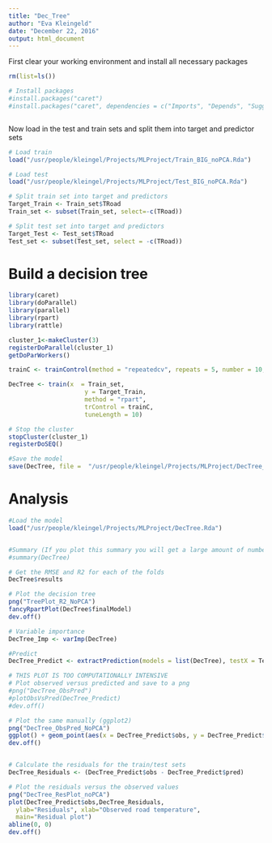 ```yaml
---
title: "Dec_Tree"
author: "Eva Kleingeld"
date: "December 22, 2016"
output: html_document
---
```



First clear your working environment and install all necessary packages

```r
rm(list=ls())

# Install packages
#install.packages("caret")
#install.packages("caret", dependencies = c("Imports", "Depends", "Suggests"))



```

Now load in the test and train sets and split them into target and predictor sets

```r
# Load train
load("/usr/people/kleingel/Projects/MLProject/Train_BIG_noPCA.Rda")

# Load test
load("/usr/people/kleingel/Projects/MLProject/Test_BIG_noPCA.Rda")

# Split train set into target and predictors 
Target_Train <- Train_set$TRoad
Train_set <- subset(Train_set, select=-c(TRoad))

# Split test set into target and predictors
Target_Test <- Test_set$TRoad
Test_set <- subset(Test_set, select = -c(TRoad))

```

# Build a decision tree

```r
library(caret)
library(doParallel)
library(parallel)
library(rpart)
library(rattle)

cluster_1<-makeCluster(3)
registerDoParallel(cluster_1)
getDoParWorkers()

trainC <- trainControl(method = "repeatedcv", repeats = 5, number = 10, allowParallel = TRUE)

DecTree <- train(x  = Train_set, 
                     y = Target_Train, 
                     method = "rpart", 
                     trControl = trainC, 
                     tuneLength = 10)

# Stop the cluster
stopCluster(cluster_1)
registerDoSEQ()

#Save the model
save(DecTree, file =  "/usr/people/kleingel/Projects/MLProject/DecTree_noPCA.Rda")

```


# Analysis

```r
#Load the model
load("/usr/people/kleingel/Projects/MLProject/DecTree.Rda")


#Summary (If you plot this summary you will get a large amount of numbers printed to your screen, which won't be very interpretable. Therefore I commented this command.)
#summary(DecTree)

# Get the RMSE and R2 for each of the folds
DecTree$results

# Plot the decision tree
png("TreePlot_R2_NoPCA")
fancyRpartPlot(DecTree$finalModel)
dev.off()

# Variable importance
DecTree_Imp <- varImp(DecTree)

#Predict
DecTree_Predict <- extractPrediction(models = list(DecTree), testX = Test_set, testY = Target_Test)

# THIS PLOT IS TOO COMPUTATIONALLY INTENSIVE
# Plot observed versus predicted and save to a png
#png("DecTree_ObsPred")
#plotObsVsPred(DecTree_Predict)
#dev.off()

# Plot the same manually (ggplot2) 
png("DecTree_ObsPred_NoPCA")
ggplot() + geom_point(aes(x = DecTree_Predict$obs, y = DecTree_Predict$pred))
dev.off()


# Calculate the residuals for the train/test sets
DecTree_Residuals <- (DecTree_Predict$obs - DecTree_Predict$pred)

# Plot the residuals versus the observed values
png("DecTree_ResPlot_noPCA")
plot(DecTree_Predict$obs,DecTree_Residuals, 
  ylab="Residuals", xlab="Observed road temperature", 
  main="Residual plot") 
abline(0, 0)                  
dev.off()





```















